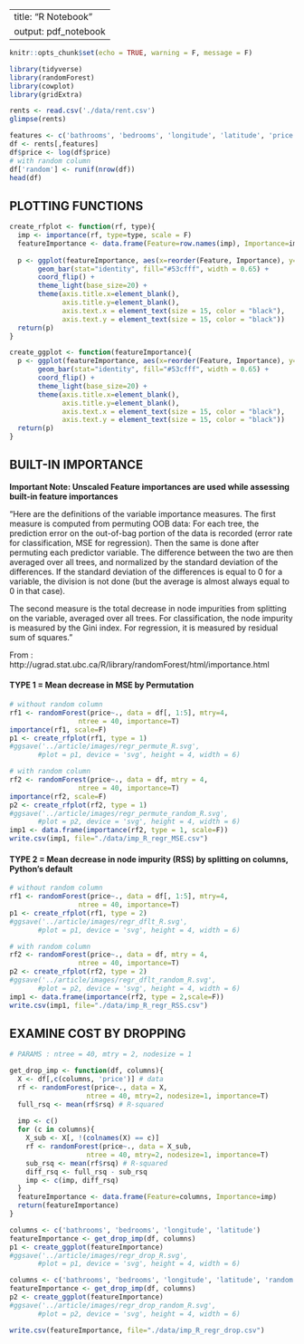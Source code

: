 ---
title: "R Notebook"
output: pdf_notebook
 ---

```r
knitr::opts_chunk$set(echo = TRUE, warning = F, message = F)
```

```r
library(tidyverse)
library(randomForest)
library(cowplot)
library(gridExtra)
```

```r
rents <- read.csv('./data/rent.csv')
glimpse(rents)
```

```r
features <- c('bathrooms', 'bedrooms', 'longitude', 'latitude', 'price')
df <- rents[,features]
df$price <- log(df$price)
# with random column
df['random'] <- runif(nrow(df))
head(df)
```

## PLOTTING FUNCTIONS

```r
create_rfplot <- function(rf, type){
  imp <- importance(rf, type=type, scale = F)
  featureImportance <- data.frame(Feature=row.names(imp), Importance=imp[,1])
  
  p <- ggplot(featureImportance, aes(x=reorder(Feature, Importance), y=Importance)) +
       geom_bar(stat="identity", fill="#53cfff", width = 0.65) +
       coord_flip() + 
       theme_light(base_size=20) +
       theme(axis.title.x=element_blank(),
             axis.title.y=element_blank(),
             axis.text.x = element_text(size = 15, color = "black"),
             axis.text.y = element_text(size = 15, color = "black")) 
  return(p)
}

create_ggplot <- function(featureImportance){
  p <- ggplot(featureImportance, aes(x=reorder(Feature, Importance), y=Importance)) +
       geom_bar(stat="identity", fill="#53cfff", width = 0.65) +
       coord_flip() + 
       theme_light(base_size=20) +
       theme(axis.title.x=element_blank(),
             axis.title.y=element_blank(),
             axis.text.x = element_text(size = 15, color = "black"),
             axis.text.y = element_text(size = 15, color = "black")) 
  return(p)
}
```

## BUILT-IN IMPORTANCE

**Important Note: Unscaled Feature importances are used while assessing built-in feature importances**

"Here are the definitions of the variable importance measures. The first measure is computed from permuting OOB data: For each tree, the prediction error on the out-of-bag portion of the data is recorded (error rate for classification, MSE for regression). Then the same is done after permuting each predictor variable. The difference between the two are then averaged over all trees, and normalized by the standard deviation of the differences. If the standard deviation of the differences is equal to 0 for a variable, the division is not done (but the average is almost always equal to 0 in that case).

The second measure is the total decrease in node impurities from splitting on the variable, averaged over all trees. For classification, the node impurity is measured by the Gini index. For regression, it is measured by residual sum of squares."

From : http://ugrad.stat.ubc.ca/R/library/randomForest/html/importance.html


#### TYPE 1 = Mean decrease in MSE by **Permutation**

```r
# without random column
rf1 <- randomForest(price~., data = df[, 1:5], mtry=4,
                 ntree = 40, importance=T)
importance(rf1, scale=F)
p1 <- create_rfplot(rf1, type = 1)
#ggsave('../article/images/regr_permute_R.svg',
       #plot = p1, device = 'svg', height = 4, width = 6)
```

```r
# with random column
rf2 <- randomForest(price~., data = df, mtry = 4,
                 ntree = 40, importance=T)
importance(rf2, scale=F)
p2 <- create_rfplot(rf2, type = 1)
#ggsave('../article/images/regr_permute_random_R.svg',
       #plot = p2, device = 'svg', height = 4, width = 6)
imp1 <- data.frame(importance(rf2, type = 1, scale=F))
write.csv(imp1, file="./data/imp_R_regr_MSE.csv")
```

#### TYPE 2 = Mean decrease in node impurity (RSS) by splitting on columns, **Python's default**

```r
# without random column
rf1 <- randomForest(price~., data = df[, 1:5], mtry=4,
                 ntree = 40, importance=T)
p1 <- create_rfplot(rf1, type = 2)
#ggsave('../article/images/regr_dflt_R.svg',
       #plot = p1, device = 'svg', height = 4, width = 6)

```


```r
# with random column
rf2 <- randomForest(price~., data = df, mtry = 4,
                 ntree = 40, importance=T)
p2 <- create_rfplot(rf2, type = 2)
#ggsave('../article/images/regr_dflt_random_R.svg',
       #plot = p2, device = 'svg', height = 4, width = 6)
imp1 <- data.frame(importance(rf2, type = 2,scale=F))
write.csv(imp1, file="./data/imp_R_regr_RSS.csv")
```



## EXAMINE COST BY DROPPING


```r
# PARAMS : ntree = 40, mtry = 2, nodesize = 1

get_drop_imp <- function(df, columns){
  X <- df[,c(columns, 'price')] # data
  rf <- randomForest(price~., data = X,
                   ntree = 40, mtry=2, nodesize=1, importance=T)
  full_rsq <- mean(rf$rsq) # R-squared
  
  imp <- c()
  for (c in columns){
    X_sub <- X[, !(colnames(X) == c)]
    rf <- randomForest(price~., data = X_sub,
                   ntree = 40, mtry=2, nodesize=1, importance=T)
    sub_rsq <- mean(rf$rsq) # R-squared
    diff_rsq <- full_rsq - sub_rsq
    imp <- c(imp, diff_rsq)
  }
  featureImportance <- data.frame(Feature=columns, Importance=imp)
  return(featureImportance)
}
```

```r
columns <- c('bathrooms', 'bedrooms', 'longitude', 'latitude')
featureImportance <- get_drop_imp(df, columns)
p1 <- create_ggplot(featureImportance)
#ggsave('../article/images/regr_drop_R.svg',
       #plot = p1, device = 'svg', height = 4, width = 6)
```

```r
columns <- c('bathrooms', 'bedrooms', 'longitude', 'latitude', 'random')
featureImportance <- get_drop_imp(df, columns)
p2 <- create_ggplot(featureImportance)
#ggsave('../article/images/regr_drop_random_R.svg',
       #plot = p2, device = 'svg', height = 4, width = 6)

write.csv(featureImportance, file="./data/imp_R_regr_drop.csv")
```



